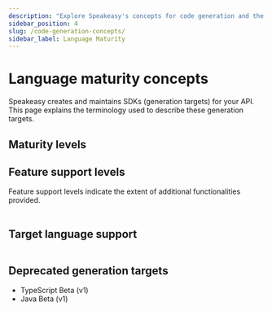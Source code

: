 ```yaml
---
description: "Explore Speakeasy's concepts for code generation and the types of support available for generated targets."
sidebar_position: 4
slug: /code-generation-concepts/
sidebar_label: Language Maturity
---
```



# Language maturity concepts

Speakeasy creates and maintains SDKs (generation targets) for your API. This page explains the terminology used to describe these generation targets.

## Maturity levels

<Table
  data={[
    { level: "Alpha", description: "An early preview of upcoming features intended for gathering feedback. Alpha versions are less complete and likely to be unstable, with frequent updates and significant changes." },
    { level: "Beta", description: "A pre-release version that includes many features of GA but is still subject to significant modifications based on user feedback. The interface is considered stable enough for testing." },
    { level: "General availability (GA)", description: "A fully supported release that includes all functionalities altering the type interface from OpenAPI Specification keywords (for example, [`oneOf`](/docs/customize-sdks/oneof))." }
  ]}
  columns={[
    { key: "level", header: "Maturity level" },
    { key: "description", header: "Description" }
  ]}
/>

## Feature support levels

Feature support levels indicate the extent of additional functionalities provided.

<Table
  data={[
    { level: "Gold", description: "Indicates full feature support, including all opt-in enhancements such as [Pagination](/docs/customize-sdks/pagination), [Retries](/docs/customize-sdks/retries), [Server Templates](/docs/customize-sdks/server-templates), and [OneOf](/docs/customize-sdks/oneof)." },
    { level: "Level 2", description: "Extends the type interface by synthesizing multiple API calls into single interactions. This is achieved using specified [links](https://spec.openapis.org/oas/v3.1.0#link-object) in the OpenAPI spec." },
    { level: "Level 1", description: "Provides essential functionalities and basic support without the advanced features found in Gold or Level 2. Targets with Standard support are stable and reliable but do not include advanced features." }
  ]}
  columns={[
    { key: "level", header: "Feature support level" },
    { key: "description", header: "Description" }
  ]}
/>

## Target language support

<Table
  data={[
    { target: "[TypeScript](/docs/languages/typescript/methodology-ts)", maturity: "GA", support: "Gold" },
    { target: "[Go](/docs/languages/golang/methodology-go)", maturity: "GA", support: "Gold" },
    { target: "[Java](/docs/languages/java/methodology-java)", maturity: "GA", support: "Gold" },
    { target: "[Python - Pydantic & Async](/docs/languages/python/methodology-python)", maturity: "GA", support: "Gold" },
    { target: "[C#](/docs/languages/csharp/methodology-csharp)", maturity: "GA", support: "Gold" },
    { target: "[Terraform](/docs/create-terraform)", maturity: "GA", support: "Level 2" },
    { target: "[PHP](/docs/languages/php/methodology-php)", maturity: "GA", support: "Level 1" },
    { target: "[Unity](/docs/languages/unity/methodology-unity)", maturity: "Beta", support: "Level 1" },
    { target: "[Ruby](/docs/languages/ruby/methodology-ruby)", maturity: "Alpha", support: "Level 1" },
    { target: "Postman", maturity: "Alpha", support: "Level 1" }
  ]}
  columns={[
    { key: "target", header: "Target" },
    { key: "maturity", header: "Maturity level" },
    { key: "support", header: "Feature support level" }
  ]}
/>

## Deprecated generation targets

* TypeScript Beta (v1)
* Java Beta (v1)
